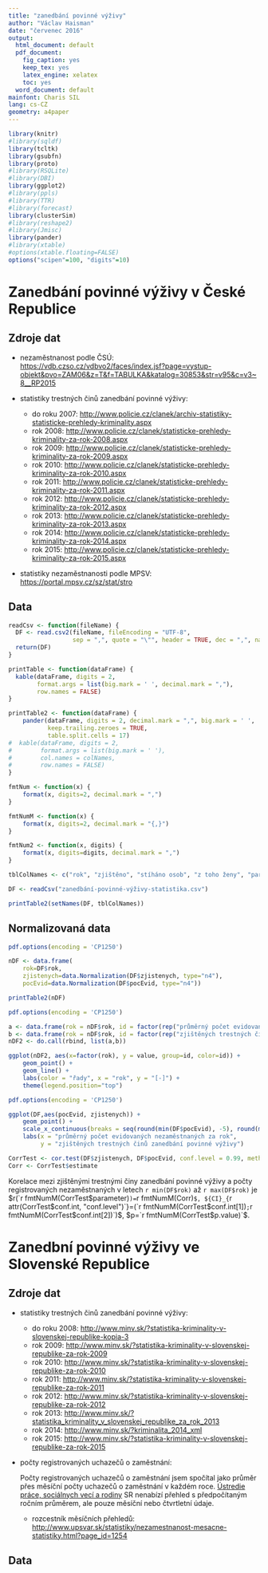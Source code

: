 ```yaml
---
title: "zanedbání povinné výživy"
author: "Václav Haisman"
date: "červenec 2016"
output:
  html_document: default
  pdf_document:
    fig_caption: yes
    keep_tex: yes
    latex_engine: xelatex
    toc: yes
  word_document: default
mainfont: Charis SIL
lang: cs-CZ
geometry: a4paper
---
```


```r
library(knitr)
#library(sqldf)
library(tcltk)
library(gsubfn)
library(proto)
#library(RSQLite)
#library(DBI)
library(ggplot2)
#library(ppls)
#library(TTR)
#library(forecast)
library(clusterSim)
#library(reshape2)
#library(Jmisc)
library(pander)
#library(xtable)
#options(xtable.floating=FALSE)
options("scipen"=100, "digits"=10)
```

# Zanedbání povinné výživy v České Republice

## Zdroje dat

- nezaměstnanost podle ČSÚ: <https://vdb.czso.cz/vdbvo2/faces/index.jsf?page=vystup-objekt&pvo=ZAM06&z=T&f=TABULKA&katalog=30853&str=v95&c=v3~8__RP2015>

- statistiky trestných činů zanedbání povinné výživy:
    - do roku 2007: <http://www.policie.cz/clanek/archiv-statistiky-statisticke-prehledy-kriminality.aspx>
    - rok 2008: <http://www.policie.cz/clanek/statisticke-prehledy-kriminality-za-rok-2008.aspx>
    - rok 2009: <http://www.policie.cz/clanek/statisticke-prehledy-kriminality-za-rok-2009.aspx>
    - rok 2010: <http://www.policie.cz/clanek/statisticke-prehledy-kriminality-za-rok-2010.aspx>
    - rok 2011: <http://www.policie.cz/clanek/statisticke-prehledy-kriminality-za-rok-2011.aspx>
    - rok 2012: <http://www.policie.cz/clanek/statisticke-prehledy-kriminality-za-rok-2012.aspx>
    - rok 2013: <http://www.policie.cz/clanek/statisticke-prehledy-kriminality-za-rok-2013.aspx>
    - rok 2014: <http://www.policie.cz/clanek/statisticke-prehledy-kriminality-za-rok-2014.aspx>
    - rok 2015: <http://www.policie.cz/clanek/statisticke-prehledy-kriminality-za-rok-2015.aspx>

- statistiky nezaměstnanosti podle MPSV: <https://portal.mpsv.cz/sz/stat/stro>

## Data

```r
readCsv <- function(fileName) {
  DF <- read.csv2(fileName, fileEncoding = "UTF-8",
                  sep = ",", quote = "\"", header = TRUE, dec = ",", na.strings = c("neznámo"))
  return(DF)
}

printTable <- function(dataFrame) {
  kable(dataFrame, digits = 2,
        format.args = list(big.mark = ' ', decimal.mark = ","),
        row.names = FALSE)
}

printTable2 <- function(dataFrame) {
    pander(dataFrame, digits = 2, decimal.mark = ",", big.mark = ' ',
           keep.trailing.zeroes = TRUE,
           table.split.cells = 17)
#  kable(dataFrame, digits = 2,
#        format.args = list(big.mark = ' '),
#        col.names = colNames,
#        row.names = FALSE)
}

fmtNum <- function(x) {
    format(x, digits=2, decimal.mark = ",")
}

fmtNumM <- function(x) {
    format(x, digits=2, decimal.mark = "{,}")
}

fmtNum2 <- function(x, digits) {
    format(x, digits=digits, decimal.mark = ",")
}

```

```r
tblColNames <- c("rok", "zjištěno", "stíháno osob", "z toho ženy", "paragraf", "nezaměstnanost v % (ČSÚ)", "HDP (výrobní metodou) v mil. Kč", "nezaměstnanost v % (MPSV)", "počet evidovaných uchazečů (průměr, MPSV)", "nově hlášených 1.-12. (MPSV)")

DF <- readCsv("zanedbání-povinné-výživy-statistika.csv")

printTable2(setNames(DF, tblColNames))
```

## Normalizovaná data

```r
pdf.options(encoding = 'CP1250')

nDF <- data.frame(
    rok=DF$rok,
    zjistenych=data.Normalization(DF$zjistenych, type="n4"),
    pocEvid=data.Normalization(DF$pocEvid, type="n4"))

printTable2(nDF)
```

```r
pdf.options(encoding = 'CP1250')

a <- data.frame(rok = nDF$rok, id = factor(rep("průměrný počet evidovaných\nnezaměstnaných za rok", each = length(nDF$rok))), value = nDF$pocEvid)
b <- data.frame(rok = nDF$rok, id = factor(rep("zjištěných trestných činů\nzanedbání povinné výživy", each = length(nDF$rok))), value = nDF$zjistenych)
nDF2 <- do.call(rbind, list(a,b))

ggplot(nDF2, aes(x=factor(rok), y = value, group=id, color=id)) +
    geom_point() +
    geom_line() +
    labs(color = "řady", x = "rok", y = "[-]") +
    theme(legend.position="top")

```

```r
pdf.options(encoding = 'CP1250')

ggplot(DF,aes(pocEvid, zjistenych)) +
    geom_point() +
    scale_x_continuous(breaks = seq(round(min(DF$pocEvid), -5), round(max(DF$pocEvid), -5), by = 50000)) +
    labs(x = "průměrný počet evidovaných nezaměstnaných za rok",
         y = "zjištěných trestných činů zanedbání povinné výživy")
```

```r
CorrTest <- cor.test(DF$zjistenych, DF$pocEvid, conf.level = 0.99, method = "pearson")
Corr <- CorrTest$estimate
```
Korelace mezi zjištěnými trestnými činy zanedbání povinné výživy a počty registrovaných nezaměstnaných v letech `r min(DF$rok)` až `r max(DF$rok)` je $r(`r fmtNumM(CorrTest$parameter)`)=`r fmtNumM(Corr)`$, ${CI}_{`r attr(CorrTest$conf.int, "conf.level")`}=(`r fmtNumM(CorrTest$conf.int[1])`; `r fmtNumM(CorrTest$conf.int[2])`)$, $p=`r fmtNumM(CorrTest$p.value)`$.

# Zanedbní povinné výživy ve Slovenské Republice

## Zdroje dat

- statistiky trestných činů zanedbání povinné výživy:
    - do roku 2008: <http://www.minv.sk/?statistika-kriminality-v-slovenskej-republike-kopia-3>
    - rok 2009: <http://www.minv.sk/?statistika-kriminality-v-slovenskej-republike-za-rok-2009>
    - rok 2010: <http://www.minv.sk/?statistika-kriminality-v-slovenskej-republike-za-rok-2010>
    - rok 2011: <http://www.minv.sk/?statistika-kriminality-v-slovenskej-republike-za-rok-2011>
    - rok 2012: <http://www.minv.sk/?statistika-kriminality-v-slovenskej-republike-za-rok-2012>
    - rok 2013: <http://www.minv.sk/?statistika_kriminality_v_slovenskej_republike_za_rok_2013>
    - rok 2014: <http://www.minv.sk/?kriminalita_2014_xml>
    - rok 2015: <http://www.minv.sk/?statistika-kriminality-v-slovenskej-republike-za-rok-2015>
    
- počty registrovaných uchazečů o zaměstnání:
    
    Počty registrovaných uchazečů o zaměstnání jsem spočítal jako průměr přes měsíční počty uchazečů o zaměstnání v každém roce. [Ústredie práce, sociálnych vecí a rodiny](http://www.upsvar.sk/) SR nenabízí přehled s předpočítaným ročním průměrem, ale pouze měsíční nebo čtvrtletní údaje.
    
    - rozcestník měsíčních přehledů: <http://www.upsvar.sk/statistiky/nezamestnanost-mesacne-statistiky.html?page_id=1254>

## Data
